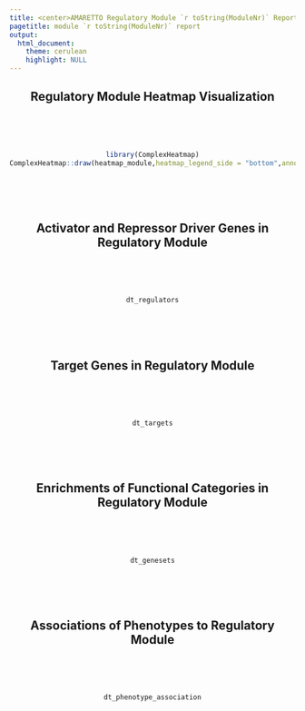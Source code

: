 ```yaml
---
title: <center>AMARETTO Regulatory Module `r toString(ModuleNr)` Report</center>
pagetitle: module `r toString(ModuleNr)` report
output: 
  html_document:
    theme: cerulean
    highlight: NULL
---
```


<style>
  .main-container {
    max-width:  100% !important;
    padding-right: 1% !important;
    padding-left: 1% !important;
    margin-right: 1% !important;
    margin-left: 1% !important;
  }
</style>

<center>

## Regulatory Module Heatmap Visualization
<br><br><br>
```r
library(ComplexHeatmap)
ComplexHeatmap::draw(heatmap_module,heatmap_legend_side = "bottom",annotation_legend_side="bottom")
```
<br><br><br>

## Activator and Repressor Driver Genes in Regulatory Module
<br><br><br>
```r
dt_regulators
```
<br><br><br>

## Target Genes in Regulatory Module
<br><br><br>
```r
dt_targets
```
<br><br><br>

## Enrichments of Functional Categories in Regulatory Module
<br><br><br>
```r
dt_genesets
```

<br><br><br>

## Associations of Phenotypes to Regulatory Module

<br><br><br>

```r
dt_phenotype_association
```

<br><br><br>

</center>
